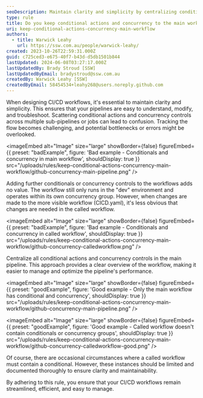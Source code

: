 ```yaml
---
seoDescription: Maintain clarity and simplicity by centralizing conditional actions and concurrency controls in your main CI/CD workflow, ensuring streamlined and efficient pipeline management.
type: rule
title: Do you keep conditional actions and concurrency to the main workflow?
uri: keep-conditional-actions-concurrency-main-workflow
authors:
  - title: Warwick Leahy
    url: https://ssw.com.au/people/warwick-leahy/
created: 2023-10-26T22:59:31.000Z
guid: c725ced3-e675-40f7-b43d-d5db1501b844
lastUpdated: 2024-06-08T03:27:17.000Z
lastUpdatedBy: Brady Stroud [SSW]
lastUpdatedByEmail: bradystroud@ssw.com.au
createdBy: Warwick Leahy [SSW]
createdByEmail: 58454534+leahy268@users.noreply.github.com
---
```


When designing CI/CD workflows, it's essential to maintain clarity and simplicity. This ensures that your pipelines are easy to understand, modify, and troubleshoot.
Scattering conditional actions and concurrency controls across multiple sub-pipelines or jobs can lead to confusion. Tracking the flow becomes challenging, and potential bottlenecks or errors might be overlooked.

<imageEmbed
  alt="Image"
  size="large"
  showBorder={false}
  figureEmbed={{
    preset: "badExample",
    figure: 'Bad example - Conditionals and concurrency in main workflow',
    shouldDisplay: true
  }}
  src="/uploads/rules/keep-conditional-actions-concurrency-main-workflow/github-concurrency-main-pipeline.png"
/>

Adding further conditionals or concurrency controls to the workflows adds no value. The workflow still only runs in the "dev" environment and operates within its own concurrency group. However, when changes are made to the more visible workflow (CICD.yaml), it's less obvious that changes are needed in the called workflow.

<imageEmbed
  alt="Image"
  size="large"
  showBorder={false}
  figureEmbed={{
    preset: "badExample",
    figure: 'Bad example - Conditionals and concurrency in called workflow',
    shouldDisplay: true
  }}
  src="/uploads/rules/keep-conditional-actions-concurrency-main-workflow/github-concurrency-calledworkflow.png"
/>

Centralize all conditional actions and concurrency controls in the main pipeline. This approach provides a clear overview of the workflow, making it easier to manage and optimize the pipeline's performance.

<imageEmbed
  alt="Image"
  size="large"
  showBorder={false}
  figureEmbed={{
    preset: "goodExample",
    figure: 'Good example - Only the main workflow has conditional and concurrency',
    shouldDisplay: true
  }}
  src="/uploads/rules/keep-conditional-actions-concurrency-main-workflow/github-concurrency-main-pipeline.png"
/>

<imageEmbed
  alt="Image"
  size="large"
  showBorder={false}
  figureEmbed={{
    preset: "goodExample",
    figure: 'Good example - Called workflow doesn\'t contain conditionals or concurrency groups',
    shouldDisplay: true
  }}
  src="/uploads/rules/keep-conditional-actions-concurrency-main-workflow/github-concurrency-calledworkflow-good.png"
/>

Of course, there are occasional circumstances where a called workflow must contain a conditional. However, these instances should be limited and documented thoroughly to ensure clarity and maintainability.

By adhering to this rule, you ensure that your CI/CD workflows remain streamlined, efficient, and easy to manage.

